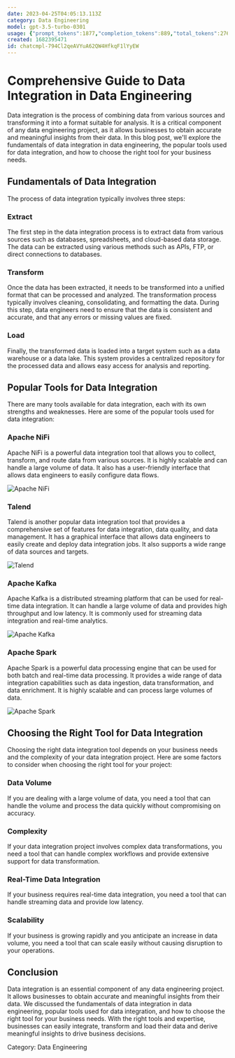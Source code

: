 ```yaml
---
date: 2023-04-25T04:05:13.113Z
category: Data Engineering
model: gpt-3.5-turbo-0301
usage: {"prompt_tokens":1877,"completion_tokens":889,"total_tokens":2766}
created: 1682395471
id: chatcmpl-794Cl2qeAVYuA62QW4HfkqF1lYyEW
---
```


# Comprehensive Guide to Data Integration in Data Engineering

Data integration is the process of combining data from various sources and transforming it into a format suitable for analysis. It is a critical component of any data engineering project, as it allows businesses to obtain accurate and meaningful insights from their data. In this blog post, we'll explore the fundamentals of data integration in data engineering, the popular tools used for data integration, and how to choose the right tool for your business needs.

## Fundamentals of Data Integration

The process of data integration typically involves three steps:

### Extract

The first step in the data integration process is to extract data from various sources such as databases, spreadsheets, and cloud-based data storage. The data can be extracted using various methods such as APIs, FTP, or direct connections to databases.

### Transform

Once the data has been extracted, it needs to be transformed into a unified format that can be processed and analyzed. The transformation process typically involves cleaning, consolidating, and formatting the data. During this step, data engineers need to ensure that the data is consistent and accurate, and that any errors or missing values are fixed.

### Load

Finally, the transformed data is loaded into a target system such as a data warehouse or a data lake. This system provides a centralized repository for the processed data and allows easy access for analysis and reporting.

## Popular Tools for Data Integration

There are many tools available for data integration, each with its own strengths and weaknesses. Here are some of the popular tools used for data integration:

### Apache NiFi

Apache NiFi is a powerful data integration tool that allows you to collect, transform, and route data from various sources. It is highly scalable and can handle a large volume of data. It also has a user-friendly interface that allows data engineers to easily configure data flows.

![Apache NiFi](https://raw.githubusercontent.com/oslabs-beta/data-engineering/main/images/apache_nifi.png)

### Talend

Talend is another popular data integration tool that provides a comprehensive set of features for data integration, data quality, and data management. It has a graphical interface that allows data engineers to easily create and deploy data integration jobs. It also supports a wide range of data sources and targets.

![Talend](https://raw.githubusercontent.com/oslabs-beta/data-engineering/main/images/talend.png)

### Apache Kafka

Apache Kafka is a distributed streaming platform that can be used for real-time data integration. It can handle a large volume of data and provides high throughput and low latency. It is commonly used for streaming data integration and real-time analytics.

![Apache Kafka](https://raw.githubusercontent.com/oslabs-beta/data-engineering/main/images/apache_kafka.png)

### Apache Spark

Apache Spark is a powerful data processing engine that can be used for both batch and real-time data processing. It provides a wide range of data integration capabilities such as data ingestion, data transformation, and data enrichment. It is highly scalable and can process large volumes of data.

![Apache Spark](https://raw.githubusercontent.com/oslabs-beta/data-engineering/main/images/apache_spark.png)

## Choosing the Right Tool for Data Integration

Choosing the right data integration tool depends on your business needs and the complexity of your data integration project. Here are some factors to consider when choosing the right tool for your project:

### Data Volume

If you are dealing with a large volume of data, you need a tool that can handle the volume and process the data quickly without compromising on accuracy.

### Complexity

If your data integration project involves complex data transformations, you need a tool that can handle complex workflows and provide extensive support for data transformation.

### Real-Time Data Integration

If your business requires real-time data integration, you need a tool that can handle streaming data and provide low latency.

### Scalability

If your business is growing rapidly and you anticipate an increase in data volume, you need a tool that can scale easily without causing disruption to your operations.

## Conclusion

Data integration is an essential component of any data engineering project. It allows businesses to obtain accurate and meaningful insights from their data. We discussed the fundamentals of data integration in data engineering, popular tools used for data integration, and how to choose the right tool for your business needs. With the right tools and expertise, businesses can easily integrate, transform and load their data and derive meaningful insights to drive business decisions.

Category: Data Engineering
